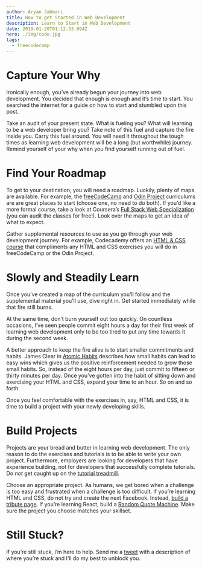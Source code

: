 ```yaml
---
author: Aryan Jabbari
title: How to get Started in Web Development
description: Learn to Start in Web Development
date: 2019-01-20T01:12:53.094Z
hero: ./img/code.jpg
tags:
  - freecodecamp
---
```


# Capture Your Why
Ironically enough, you’ve already begun your journey into web development. You decided that enough is enough and it’s time to start. You searched the internet for a guide on how to start and stumbled upon this post.

Take an audit of your present state. What is fueling you? What will learning to be a web developer bring you? Take note of this fuel and capture the fire inside you. Carry this fuel around. You will need it throughout the tough times as learning web development will be a long (but worthwhile) journey. Remind yourself of your why when you find yourself running out of fuel.

# Find Your Roadmap
To get to your destination, you will need a roadmap. Luckily, plenty of maps are available. For example, the [freeCodeCamp](https://learn.freecodecamp.org) and [Odin Project](https://www.theodinproject.com/courses) curriculums are are great places to start (choose one, no need to do both). If you’d like a more formal course, take a look at Coursera’s [Full Stack Web Specialization](https://www.coursera.org/specializations/full-stack-mobile-app-development) (you can audit the classes for free!). Look over the maps to get an idea of what to expect.

Gather supplemental resources to use as you go through your web development journey. For example, Codecademy offers an [HTML & CSS course](https://www.codecademy.com/catalog/language/html-css) that compliments any HTML and CSS exercises you will do in freeCodeCamp or the Odin Project.

# Slowly and Steadily Learn
Once you’ve created a map of the curriculum you’ll follow and the supplemental material you’ll use, dive right in. Get started immediately while that fire still burns.

At the same time, don’t burn yourself out too quickly. On countless occasions, I’ve seen people commit eight hours a day for their first week of learning web development only to be too tired to put any time towards it during the second week.

A better approach to keep the fire alive is to start smaller commitments and habits. James Clear in [Atomic Habits](https://amzn.to/2ssBVq6) describes how small habits can lead to easy wins which gives us the positive reinforcement needed to grow those small habits. So, instead of the eight hours per day, just commit to fifteen or thirty minutes per day. Once you’ve gotten into the habit of sitting down and exercising your HTML and CSS, expand your time to an hour. So on and so forth.

Once you feel comfortable with the exercises in, say, HTML and CSS, it is time to build a project with your newly developing skills.

# Build Projects
Projects are your bread and butter in learning web development. The only reason to do the exercises and tutorials is to be able to write your own project. Furthermore, employers are looking for developers that have experience building, not for developers that successfully complete tutorials. Do _not_ get caught up on the [tutorial treadmill](https://www.thewebdevcoach.com/blog/2018-12-14-learning-to-code-get-off-the-tutorial-treadmill/).

Choose an appropriate project. As humans, we get bored when a challenge is too easy and frustrated when a challenge is too difficult. If you’re learning HTML and CSS, do not try and create the next Facebook. Instead, [build a tribute page](https://learn.freecodecamp.org/responsive-web-design/responsive-web-design-projects/build-a-tribute-page). If you’re learning React, build a [Random Quote Machine](https://www.youtube.com/watch?v=3QngsWA9IEE&index=3&list=PL3cz80ehFCandt8KYS1NRzfjjIqpeu5c4). Make sure the project you choose matches your skillset.

# Still Stuck?
If you’re still stuck, I’m here to help. Send me a [tweet](https://twitter.com/aryanjabbari) with a description of where you’re stuck and I’ll do my best to unblock you.
